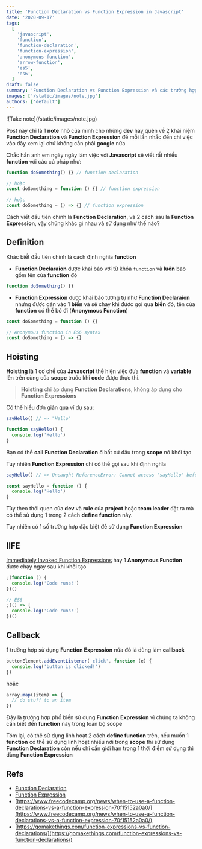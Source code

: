 ```yaml
---
title: 'Function Declaration vs Function Expression in Javascript'
date: '2020-09-17'
tags:
  [
    'javascript',
    'function',
    'function-declaration',
    'function-expression',
    'anonymous-function',
    'arrow-function',
    'es5',
    'es6',
  ]
draft: false
summary: 'Function Declaration vs Function Expression và các trường hợp sử dụng'
images: ['/static/images/note.jpg']
authors: ['default']
---
```



<UnsplashLicense photoURL="https://unsplash.com/photos/S3JdHNXSfnA" author="Will H McMahan" />
![Take note](/static/images/note.jpg)

Post này chỉ là 1 **note** nhỏ của mình cho những **dev** hay quên về 2 khái niệm **Function Declaration** và **Function Expression** để mỗi lần nhắc đến chỉ việc vào đây xem lại chứ không cần phải **google** nữa <Twemoji emoji="grinning face with sweat" />

Chắc hẳn anh em ngày ngày làm việc với **Javascript** sẽ viết rất nhiều **function** với các cú pháp như:

```javascript
function doSomething() {} // function declaration

// hoặc
const doSomething = function () {} // function expression

// hoặc
const doSomething = () => {} // function expression
```

Cách viết đầu tiên chính là **Function Declaration**, và 2 cách sau là **Function Expression**, vậy chúng khác gì nhau và sử dụng như thế nào?

## Definition

Khác biết đầu tiên chính là cách định nghĩa **function**

- **Function Declaraion** được khai báo với từ khóa `function` và **luôn** bao gồm tên của **function** đó

```javascript
function doSomething() {}
```

- **Function Expression** được khai báo tương tự như **Function Declaraion** nhưng được gán vào 1 **biến** và sẽ chạy khi được gọi qua **biến** đó, tên của **function** có thể bỏ đi (**Anonymous Function**)

```javascript
const doSomething = function () {}

// Anonymous function in ES6 syntax
const doSomething = () => {}
```

## Hoisting

**Hoisting** là 1 cơ chế của **Javascript** thể hiện việc đưa **function** và **variable** lên trên cùng của **scope** trước khi **code** được thực thi.

> **Hoisting** chỉ áp dụng **Function Declarations**, không áp dụng cho **Function Expressions**

Có thế hiểu đơn giản qua ví dụ sau:

```js
sayHello() // => "Hello"

function sayHello() {
  console.log('Hello')
}
```

Bạn có thể **call** **Function Declaration** ở bất cứ đâu trong **scope** nó khởi tạo

Tuy nhiên **Function Expression** chỉ có thể gọi sau khi định nghĩa

```js
sayHello() // => Uncaught ReferenceError: Cannot access 'sayHello' before initialization

const sayHello = function () {
  console.log('Hello')
}
```

Tùy theo thói quen của **dev** và **rule** của **project** hoặc **team leader** đặt ra mà có thể sử dụng 1 trong 2 cách **define function** này.

Tuy nhiên có 1 số trường hợp đặc biệt để sử dụng **Function Expression**

## IIFE

[Immediately Invoked Function Expressions](https://mariusschulz.com/blog/use-cases-for-javascripts-iifes) hay 1 **Anonymous Function** được chạy ngay sau khi khởi tạo

```js
;(function () {
  console.log('Code runs!')
})()

// ES6
;(() => {
  console.log('Code runs!')
})()
```

## Callback

1 trường hợp sử dụng **Function Expression** nữa đó là dùng làm **callback**

```js
buttonElement.addEventListener('click', function (e) {
  console.log('button is clicked!')
})
```

hoặc

```js
array.map((item) => {
  // do stuff to an item
})
```

Đây là trường hợp phổ biến sử dụng **Function Expression** vì chúng ta không cần biết đến **function** này trong toàn bộ scope

Tóm lại, có thể sử dụng linh hoạt 2 cách **define function** trên, nếu muốn 1 **function** có thể sử dụng linh hoạt nhiều nơi trong **scope** thì sử dụng **Function Declaration** còn nếu chỉ cần giới hạn trong 1 thời điểm sử dụng thì dùng **Function Expression**

## Refs

- [Function Declaration](https://developer.mozilla.org/en-US/docs/Web/JavaScript/Reference/Statements/function)
- [Function Expression](https://developer.mozilla.org/en-US/docs/web/JavaScript/Reference/Operators/function)
- [https://www.freecodecamp.org/news/when-to-use-a-function-declarations-vs-a-function-expression-70f15152a0a0/](https://www.freecodecamp.org/news/when-to-use-a-function-declarations-vs-a-function-expression-70f15152a0a0/)
- [https://gomakethings.com/function-expressions-vs-function-declarations/](https://gomakethings.com/function-expressions-vs-function-declarations/)
